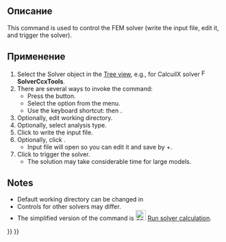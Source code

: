 <languages/>

{{Docnav/ru
|[[FEM_EquationHeat/ru|Тепловое уравнение]]
|[[FEM_SolverRun/ru|Запустить решатель]]
|[[FEM_Workbench/ru|Верстак "FEM"]]
|IconL=FEM_EquationHeat.svg
|IconR=FEM_SolverRun.svg
|IconC=Workbench_FEM.svg
}}

{{GuiCommand/ru
|Name/ru=Управление решателем
|Name=FEM_SolverControl
|MenuLocation=Решить → Управление решателем
|Workbenches=[[FEM_Workbench/ru|FEM]]
|Shortcut={{KEY|S}} {{KEY|T}}
|SeeAlso=[[FEM_SolverRun/ru|Запустить решатель]]
}}

<span id="Description"></span>
==Описание==

This command is used to control the FEM solver (write the input file, edit it, and trigger the solver).

<span id="Usage"></span>
==Применение==

# Select the Solver object in the [[Tree_view|Tree view]], e.g., for CalcuilX solver [[Image:FEM_SolverCalculixCxxtools.svg|16px]] '''SolverCcxTools'''.
# There are several ways to invoke the command:
#* Press the {{Button|[[Image:FEM_SolverControl.svg|16px]] [[FEM_SolverControl|Solver job control]]}} button.
#* Select the {{MenuCommand|Solve → [[Image:FEM_SolverControl.svg|16px]] Solver job control}} option from the menu.
#* Use the keyboard shortcut: {{KEY|S}} then {{KEY|T}}.
# Optionally, edit working directory.
# Optionally, select analysis type.
# Click {{Button|Write .inp file}} to write the input file.
# Optionally, click {{Button|Edit .inp file}}.
#* Input file will open so you can edit it and save by {{KEY|Ctrl}}+{{KEY|S}}.
# Click {{Button|Run CalculiX}} to trigger the solver.
#* The solution may take considerable time for large models.

==Notes==

* Default working directory can be changed in {{MenuCommand|Edit → Preferences → FEM}}
* Controls for other solvers may differ.
* The simplified version of the command is [[Image:FEM_SolverRun.svg|24px]] [[FEM_SolverRun|Run solver calculation]].


{{Docnav/ru
|[[FEM_EquationHeat/ru|Тепловое уравнение]]
|[[FEM_SolverRun/ru|Запустить решатель]]
|[[FEM_Workbench/ru|Верстак "FEM"]]
|IconL=FEM_EquationHeat.svg
|IconR=FEM_SolverRun.svg
|IconC=Workbench_FEM.svg
}}

{{FEM Tools navi{{#translation:}}}}
{{Userdocnavi{{#translation:}}}}